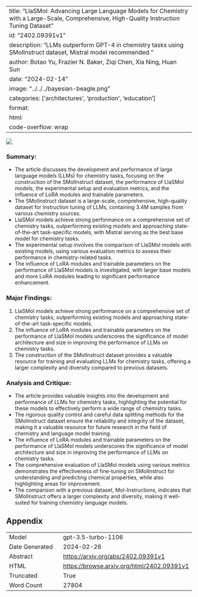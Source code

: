
---
title: "LlaSMol: Advancing Large Language Models for Chemistry with a Large-Scale, Comprehensive, High-Quality Instruction Tuning Dataset"
id: "2402.09391v1"
description: "LLMs outperform GPT-4 in chemistry tasks using SMolInstruct dataset, Mistral model recommended."
author: Botao Yu, Frazier N. Baker, Ziqi Chen, Xia Ning, Huan Sun
date: "2024-02-14"
image: "../../../bayesian-beagle.png"
categories: ['architectures', 'production', 'education']
format:
  html:
    code-overflow: wrap
---

![](../../../bayesian-beagle.png)

### Summary:
- The article discusses the development and performance of large language models (LLMs) for chemistry tasks, focusing on the construction of the SMolInstruct dataset, the performance of LlaSMol models, the experimental setup and evaluation metrics, and the influence of LoRA modules and trainable parameters.
- The SMolInstruct dataset is a large-scale, comprehensive, high-quality dataset for instruction tuning of LLMs, containing 3.4M samples from various chemistry sources.
- LlaSMol models achieve strong performance on a comprehensive set of chemistry tasks, outperforming existing models and approaching state-of-the-art task-specific models, with Mistral serving as the best base model for chemistry tasks.
- The experimental setup involves the comparison of LlaSMol models with existing models, using various evaluation metrics to assess their performance in chemistry-related tasks.
- The influence of LoRA modules and trainable parameters on the performance of LlaSMol models is investigated, with larger base models and more LoRA modules leading to significant performance enhancement.

### Major Findings:
1. LlaSMol models achieve strong performance on a comprehensive set of chemistry tasks, outperforming existing models and approaching state-of-the-art task-specific models.
2. The influence of LoRA modules and trainable parameters on the performance of LlaSMol models underscores the significance of model architecture and size in improving the performance of LLMs on chemistry tasks.
3. The construction of the SMolInstruct dataset provides a valuable resource for training and evaluating LLMs for chemistry tasks, offering a larger complexity and diversity compared to previous datasets.

### Analysis and Critique:
- The article provides valuable insights into the development and performance of LLMs for chemistry tasks, highlighting the potential for these models to effectively perform a wide range of chemistry tasks.
- The rigorous quality control and careful data splitting methods for the SMolInstruct dataset ensure the reliability and integrity of the dataset, making it a valuable resource for future research in the field of chemistry and language model training.
- The influence of LoRA modules and trainable parameters on the performance of LlaSMol models underscores the significance of model architecture and size in improving the performance of LLMs on chemistry tasks.
- The comprehensive evaluation of LlaSMol models using various metrics demonstrates the effectiveness of fine-tuning on SMolInstruct for understanding and predicting chemical properties, while also highlighting areas for improvement.
- The comparison with a previous dataset, Mol-Instructions, indicates that SMolInstruct offers a larger complexity and diversity, making it well-suited for training chemistry language models.

## Appendix

|          |          |
|----------|----------|
| Model     | gpt-3.5-turbo-1106       |
| Date Generated     | 2024-02-26       |
| Abstract | [https://arxiv.org/abs/2402.09391v1](https://arxiv.org/abs/2402.09391v1)        |
| HTML     | [https://browse.arxiv.org/html/2402.09391v1](https://browse.arxiv.org/html/2402.09391v1)       |
| Truncated       | True       |
| Word Count       | 27804       |